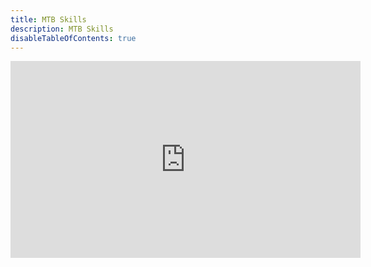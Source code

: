 ```yaml
---
title: MTB Skills
description: MTB Skills
disableTableOfContents: true
---
```


<iframe
  width="560"
  height="315"
  src="https://www.youtube.com/embed/mtjsPu0o72w"
  frameborder="0"
  allow="accelerometer; autoplay; clipboard-write; encrypted-media; gyroscope; picture-in-picture"
  allowfullscreen
></iframe>
